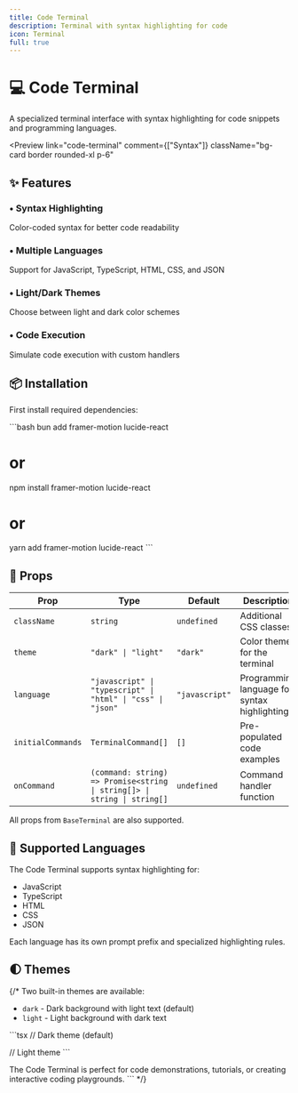 ```yaml
---
title: Code Terminal
description: Terminal with syntax highlighting for code
icon: Terminal
full: true
---
```




# 💻 Code Terminal

A specialized terminal interface with syntax highlighting for code snippets and programming languages.

<Preview
  link="code-terminal"
  comment={["Syntax"]}
  className="bg-card border rounded-xl p-6"
>
 <CodeTerminalPreview />
</Preview>

## ✨ Features

<div className="grid grid-cols-1 md:grid-cols-2 gap-4 mt-6">
  <div className="p-4 rounded-lg border  bg-card">
    <h3 className="font-semibold flex items-center gap-2">
      <span className="text-primary">•</span> Syntax Highlighting
    </h3>
    <p className="mt-2 text-sm text-muted-foreground">
      Color-coded syntax for better code readability
    </p>
  </div>
 <div className="p-4 rounded-lg border  bg-card">
    <h3 className="flex items-center gap-2 font-semibold">
      <span className="text-primary">•</span> Multiple Languages
    </h3>
    <p className="text-muted-foreground mt-2 text-sm">
      Support for JavaScript, TypeScript, HTML, CSS, and JSON
    </p>
  </div>

 <div className="p-4 rounded-lg border  bg-card">
    <h3 className="flex items-center gap-2 font-semibold">
      <span className="text-primary">•</span> Light/Dark Themes
    </h3>
    <p className="text-muted-foreground mt-2 text-sm">
      Choose between light and dark color schemes
    </p>
  </div>

 <div className="p-4 rounded-lg border  bg-card">
    <h3 className="font-semibold flex items-center gap-2">
      <span className="text-primary">•</span> Code Execution
    </h3>
    <p className="mt-2 text-sm text-muted-foreground">
      Simulate code execution with custom handlers
    </p>
  </div>
</div>

## 📦 Installation

First install required dependencies:

\`\`\`bash
bun add framer-motion lucide-react
# or
npm install framer-motion lucide-react
# or
yarn add framer-motion lucide-react
\`\`\`


## 🔧 Props

| Prop | Type | Default | Description |
|------|------|---------|-------------|
| `className` | `string` | `undefined` | Additional CSS classes |
| `theme` | `"dark" \| "light"` | `"dark"` | Color theme for the terminal |
| `language` | `"javascript" \| "typescript" \| "html" \| "css" \| "json"` | `"javascript"` | Programming language for syntax highlighting |
| `initialCommands` | `TerminalCommand[]` | `[]` | Pre-populated code examples |
| `onCommand` | `(command: string) => Promise<string \| string[]> \| string \| string[]` | `undefined` | Command handler function |

All props from `BaseTerminal` are also supported.

## 🎨 Supported Languages

The Code Terminal supports syntax highlighting for:

- JavaScript
- TypeScript
- HTML
- CSS
- JSON

Each language has its own prompt prefix and specialized highlighting rules.

## 🌓 Themes

{/* Two built-in themes are available:

- `dark` - Dark background with light text (default)
- `light` - Light background with dark text

\`\`\`tsx
// Dark theme (default)
<CodeTerminalPreview theme="dark" />

// Light theme
<CodeTerminalPreview theme="light" />
\`\`\`

The Code Terminal is perfect for code demonstrations, tutorials, or creating interactive coding playgrounds.
\`\`\` */}
